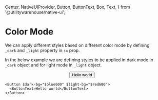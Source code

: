   Center,
  NativeUIProvider,
  Button,
  ButtonText,
  Box,
  Text,
} from '@utilitywarehouse/native-ui';

<Meta title="Native UI / Guides / Styling / Color Mode" />

<BackToTopButton />

# Color Mode

We can apply different styles based on different color mode by defining `_dark` and `_light` property in `sx` prop.

In the below example we are defining styles to be applied in dark mode in `_dark` object and for light mode in `_light` object.

<Canvas>
  <NativeUIProvider>
    <Center>
      <Button $dark-bg="$blue600" $light-bg="$red600">
        <ButtonText>Hello world</ButtonText>
      </Button>
    </Center>
  </NativeUIProvider>
</Canvas>

```tsx
<Button $dark-bg="$blue600" $light-bg="$red600">
  <ButtonText>Hello world</ButtonText>
</Button>
```
